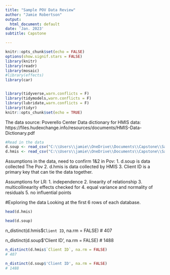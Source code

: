 ---
title: "Sample POV Data Review"
author: "Jamie Robertson"
output:
  html_document: default
date: 'Jan. 2023'
subtitle: Capstone

---

```{r setup, include=FALSE}
knitr::opts_chunk$set(echo = FALSE)
options(show.signif.stars = FALSE)
library(knitr)
library(readr)
library(mosaic)
#library(effects)
library(car)


library(tidyverse,warn.conflicts = F)
library(tidymodels,warn.conflicts = F)
library(lubridate,warn.conflicts = F)
library(tidyr)
knitr::opts_chunk$set(echo = TRUE)
```


The data source: Poverello Center
Data dictionary for HMIS data: https://files.hudexchange.info/resources/documents/HMIS-Data-Dictionary.pdf


```{r}
#Read in the data
d.soup <- read_csv("C:\\Users\\jamie\\OneDrive\\Documents\\Capstone\\SampleData-SoupKitchen.csv")
d.hmis <- read_csv("C:\\Users\\jamie\\OneDrive\\Documents\\Capstone\\SampleData-EmergencyShelter.csv")
```



Assumptions in the data, need to confirm 1&2 in Pov: 
1. d.soup is data collected The Pov
2. d.hmis is data collected by HMIS
3. Client ID is a primary key that can tie the data together. 

Assumptions for LR:
1. independence
2. linearity of relationship
3. multicollinearity effects checked for
4. equal variance and normality of residuals
5. no influential points 


#Exploring the data
Looking at the first 6 rows of each database. 

```{r, include=FALSE}

head(d.hmis)


```




```{r}
head(d.soup)
```

n_distinct(d.hmis$`Client ID`, na.rm = FALSE)
# 407

n_distinct(d.soup$'Client ID', na.rm = FALSE)
# 1488

```{r}

n_distinct(d.hmis$`Client ID`, na.rm = FALSE)
# 407

n_distinct(d.soup$'Client ID', na.rm = FALSE)
# 1488

```


